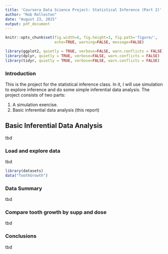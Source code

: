 ```yaml
---
title: 'Coursera Data Science Project: Statistical Inference (Part 2)'
author: "Rob Rolleston"
date: "August 23, 2015"
output: pdf_document
---
```

```r
knitr::opts_chunk$set(fig.width=6, fig.height=3, fig.path='figure/',
                      echo=TRUE, warning=FALSE, message=FALSE)
```
```r
library(ggplot2, quietly = TRUE, verbose=FALSE, warn.conflicts = FALSE)
library(dplyr, quietly = TRUE, verbose=FALSE, warn.conflicts = FALSE)
library(tidyr, quietly = TRUE, verbose=FALSE, warn.conflicts = FALSE)
```
###  Introduction
This is the project for the statistical inference class. In it, I will use simulation to explore inference and do some simple inferential data analysis. The project consists of two parts:

1. A simulation exercise.
2. Basic inferential data analysis (this report)


##  Basic Inferential Data Analysis
tbd

### Load and explore data
tbd
```r
library(datasets)
data("ToothGrowth")
```

### Data Summary
tbd

### Compare tooth growth by supp and dose
tbd

### Conclusions
tbd



